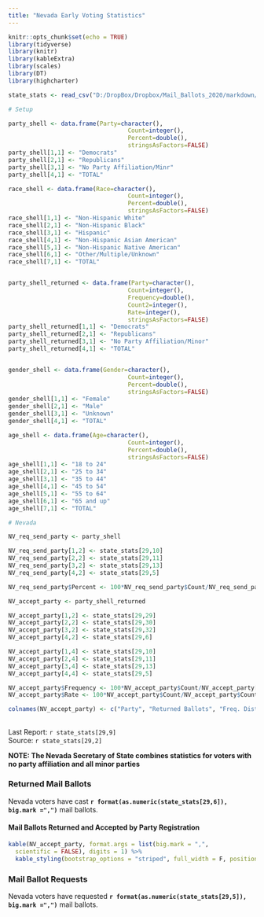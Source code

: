 ```yaml
---
title: "Nevada Early Voting Statistics"
---
```

```r
knitr::opts_chunk$set(echo = TRUE)
library(tidyverse)
library(knitr)
library(kableExtra)
library(scales)
library(DT)
library(highcharter)

state_stats <- read_csv("D:/DropBox/Dropbox/Mail_Ballots_2020/markdown/2020G_Early_Vote.csv")

# Setup

party_shell <- data.frame(Party=character(),
                                  Count=integer(),
                                  Percent=double(),
                                  stringsAsFactors=FALSE)
party_shell[1,1] <- "Democrats"
party_shell[2,1] <- "Republicans"
party_shell[3,1] <- "No Party Affiliation/Minr"
party_shell[4,1] <- "TOTAL"

race_shell <- data.frame(Race=character(),
                                  Count=integer(),
                                  Percent=double(),
                                  stringsAsFactors=FALSE)
race_shell[1,1] <- "Non-Hispanic White"
race_shell[2,1] <- "Non-Hispanic Black"
race_shell[3,1] <- "Hispanic"
race_shell[4,1] <- "Non-Hispanic Asian American"
race_shell[5,1] <- "Non-Hispanic Native American"
race_shell[6,1] <- "Other/Multiple/Unknown"
race_shell[7,1] <- "TOTAL"


party_shell_returned <- data.frame(Party=character(),
                                  Count=integer(),
                                  Frequency=double(),
                                  Count2=integer(),
                                  Rate=integer(),
                                  stringsAsFactors=FALSE)
party_shell_returned[1,1] <- "Democrats"
party_shell_returned[2,1] <- "Republicans"
party_shell_returned[3,1] <- "No Party Affiliation/Minor"
party_shell_returned[4,1] <- "TOTAL"


gender_shell <- data.frame(Gender=character(),
                                  Count=integer(),
                                  Percent=double(),
                                  stringsAsFactors=FALSE)
gender_shell[1,1] <- "Female"
gender_shell[2,1] <- "Male"
gender_shell[3,1] <- "Unknown"
gender_shell[4,1] <- "TOTAL"

age_shell <- data.frame(Age=character(),
                                  Count=integer(),
                                  Percent=double(),
                                  stringsAsFactors=FALSE)
age_shell[1,1] <- "18 to 24"
age_shell[2,1] <- "25 to 34"
age_shell[3,1] <- "35 to 44"
age_shell[4,1] <- "45 to 54"
age_shell[5,1] <- "55 to 64"
age_shell[6,1] <- "65 and up"
age_shell[7,1] <- "TOTAL"

# Nevada

NV_req_send_party <- party_shell

NV_req_send_party[1,2] <- state_stats[29,10] 
NV_req_send_party[2,2] <- state_stats[29,11] 
NV_req_send_party[3,2] <- state_stats[29,13] 
NV_req_send_party[4,2] <- state_stats[29,5] 

NV_req_send_party$Percent <- 100*NV_req_send_party$Count/NV_req_send_party[4,2]

NV_accept_party <- party_shell_returned

NV_accept_party[1,2] <- state_stats[29,29] 
NV_accept_party[2,2] <- state_stats[29,30] 
NV_accept_party[3,2] <- state_stats[29,32] 
NV_accept_party[4,2] <- state_stats[29,6] 

NV_accept_party[1,4] <- state_stats[29,10] 
NV_accept_party[2,4] <- state_stats[29,11] 
NV_accept_party[3,4] <- state_stats[29,13] 
NV_accept_party[4,4] <- state_stats[29,5] 

NV_accept_party$Frequency <- 100*NV_accept_party$Count/NV_accept_party[4,2]
NV_accept_party$Rate <- 100*NV_accept_party$Count/NV_accept_party$Count2

colnames(NV_accept_party) <- c("Party", "Returned Ballots", "Freq. Distribution", "Requested Ballots", "Return Rate")


```
## {.tabset}
Last Report: `r state_stats[29,9]`  
Source:  `r state_stats[29,2]`

**NOTE: The Nevada Secretary of State combines statistics for voters with no party affiliation and all minor parties**  

### Returned Mail Ballots

Nevada voters have cast **`r format(as.numeric(state_stats[29,6]), big.mark =",")`** mail ballots.

#### **Mail Ballots Returned and Accepted by Party Registration**

``` r
kable(NV_accept_party, format.args = list(big.mark = ",", 
  scientific = FALSE), digits = 1) %>%
  kable_styling(bootstrap_options = "striped", full_width = F, position = "left")
```

### Mail Ballot Requests

Nevada voters have requested **`r format(as.numeric(state_stats[29,5]), big.mark =",")`** mail ballots.